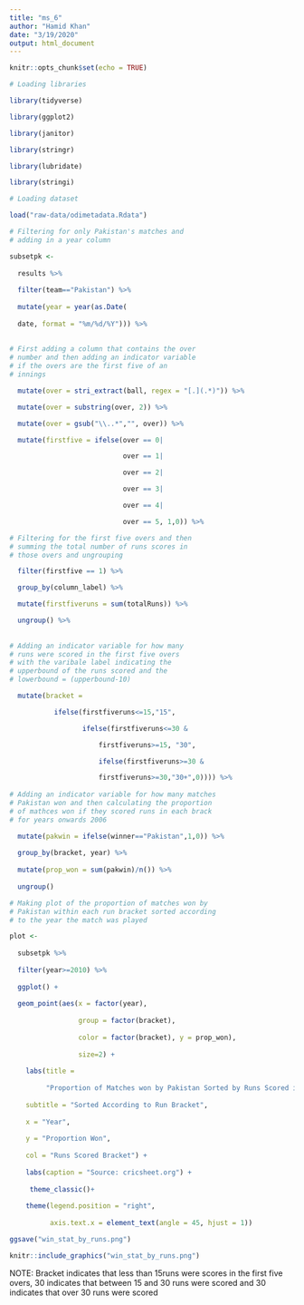```yaml
---
title: "ms_6"
author: "Hamid Khan"
date: "3/19/2020"
output: html_document
---
```


```r
knitr::opts_chunk$set(echo = TRUE)
```

```r

# Loading libraries

library(tidyverse)

library(ggplot2)

library(janitor)

library(stringr)

library(lubridate)

library(stringi)

```


```r

# Loading dataset

load("raw-data/odimetadata.Rdata")

# Filtering for only Pakistan's matches and 
# adding in a year column

subsetpk <- 
  
  results %>%
  
  filter(team=="Pakistan") %>%
  
  mutate(year = year(as.Date(
    
  date, format = "%m/%d/%Y"))) %>%
  
  
# First adding a column that contains the over 
# number and then adding an indicator variable 
# if the overs are the first five of an 
# innings 

  mutate(over = stri_extract(ball, regex = "[.](.*)")) %>%

  mutate(over = substring(over, 2)) %>%

  mutate(over = gsub("\\..*","", over)) %>%

  mutate(firstfive = ifelse(over == 0|

                            over == 1|

                            over == 2|

                            over == 3|

                            over == 4|

                            over == 5, 1,0)) %>%

# Filtering for the first five overs and then
# summing the total number of runs scores in
# those overs and ungrouping

  filter(firstfive == 1) %>%

  group_by(column_label) %>%

  mutate(firstfiveruns = sum(totalRuns)) %>%

  ungroup() %>%
  
  
# Adding an indicator variable for how many
# runs were scored in the first five overs 
# with the varibale label indicating the 
# upperbound of the runs scored and the 
# lowerbound = (upperbound-10)

  mutate(bracket =

           ifelse(firstfiveruns<=15,"15",

                  ifelse(firstfiveruns<=30 &

                      firstfiveruns>=15, "30",

                      ifelse(firstfiveruns>=30 &

                      firstfiveruns>=30,"30+",0)))) %>%
  
# Adding an indicator variable for how many matches
# Pakistan won and then calculating the proportion 
# of mathces won if they scored runs in each brack
# for years onwards 2006

  mutate(pakwin = ifelse(winner=="Pakistan",1,0)) %>%
  
  group_by(bracket, year) %>%
  
  mutate(prop_won = sum(pakwin)/n()) %>%
  
  ungroup() 

```


```r

# Making plot of the proportion of matches won by 
# Pakistan within each run bracket sorted according
# to the year the match was played 

plot <- 
  
  subsetpk %>%
  
  filter(year>=2010) %>%
  
  ggplot() + 
      
  geom_point(aes(x = factor(year), 
                     
                 group = factor(bracket), 
                     
                 color = factor(bracket), y = prop_won), 
                 
                 size=2) +
  
    labs(title = 
         
         "Proportion of Matches won by Pakistan Sorted by Runs Scored in the \n First Five Overs", 
       
    subtitle = "Sorted According to Run Bracket",
  
    x = "Year", 
       
    y = "Proportion Won",
       
    col = "Runs Scored Bracket") +
    
    labs(caption = "Source: cricsheet.org") +
  
     theme_classic()+ 
  
    theme(legend.position = "right",
          
          axis.text.x = element_text(angle = 45, hjust = 1))

```

```r
ggsave("win_stat_by_runs.png")
```

```r

knitr::include_graphics("win_stat_by_runs.png")

```

NOTE: Bracket indicates that less than 15runs were scores in the first five overs, 30 indicates that between 15 and 30 runs were scored and 30 indicates that over 30 runs were scored